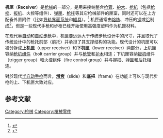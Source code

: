{{noteTA
|G1=軍事
|G2=長度單位
|G3=Firearms
}}
'''机匣'''（'''Receiver'''）是[[枪械|枪械]]的一部分，是用来接纳整合[[枪管|枪管]]、[[护木|护木]]、[[枪机|枪机]]（包括[[枪栓|枪栓]]、[[扳机|扳机]]、火控等组件）、[[弹匣|弹匣]]、[[枪托|枪托]]等其它枪械部件的匣室，同时还可以在上方配备外置附件（比如[[皮卡汀尼导轨|导轨界面系统]]和[[照準器|瞄具]]）。<ref name="Receiver definition">{{cite web|title=27 CFR 478.11: Meaning of terms|quote=Firearm frame or receiver. That part of a firearm which provides housing for the hammer, bolt or breechblock, and firing mechanism, and which is usually threaded at its forward portion to receive the barrel.|url=http://www.ecfr.gov/|accessdate=16 September 2016|work=US Government|date=2016|archive-date=2015-08-10|archive-url=https://web.archive.org/web/20150810163901/http://www.ecfr.gov/|dead-url=no}}</ref> 机匣通常由[[熔炉_(熔炼金属)|熔炼]]、冲压的[[钢|钢]]或[[铝|铝]]制成<ref >{{cite web |url=http://world.guns.ru/assault/as75-e.htm |title=HK416 modular assault rifle / carbine / upper receiver assembly (Germany) |accessdate=5 Aug 2010 |archive-date=2006-06-19 |archive-url=https://web.archive.org/web/20060619190113/http://world.guns.ru/assault/as75-e.htm |dead-url=no }}</ref>，但是一些现代手枪和步枪已经开始使用高强度塑料作为机匣材料。

在现代[[半自动步枪|半自动]]和[[自动步枪|自动步枪]]中，机匣要远远大于传统步枪设计中的尺寸，并且取代了传统设计中的枪托前部（前托）并承担了其支撑结构的功能。现代设计的机匣可以被分拆成'''上机匣'''（upper receiver）和'''下机匣'''（lower receiver）两部分，上机匣容纳[[枪机|枪机组件]]（bolt carrier group）并与[[枪管|枪管]]和[[护木|护木]]相连；下机匣容纳[[扳机|扳机]]组件（trigger group）和火控组件（fire control group）并与握把、[[弹匣|弹匣]]和[[枪托|后托]]相连。

對於现代[[半自动手枪|半自动手枪]]而言，'''[[手槍套筒|滑套]]'''（slide）和'''底把'''（frame）在功能上可以与现代步枪的上、下机匣大致对应。

==参考文献==
{{reflist}}

[[Category:枪械|Category:枪械]]
[[Category:槍械零件|Category:槍械零件]]
{{stub}}